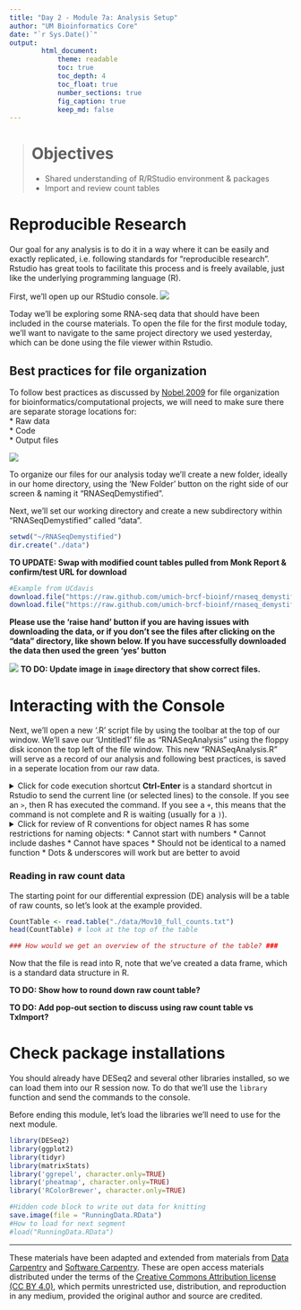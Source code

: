 ```yaml
---
title: "Day 2 - Module 7a: Analysis Setup"
author: "UM Bioinformatics Core"
date: "`r Sys.Date()`"
output:
        html_document:
            theme: readable
            toc: true
            toc_depth: 4
            toc_float: true
            number_sections: true
            fig_caption: true
            keep_md: false
---
```


<!--- Allow the page to be wider --->
<style>
    body .main-container {
        max-width: 1200px;
    }
</style>
> # Objectives
> * Shared understanding of R/RStudio environment & packages
> * Import and review count tables

# Reproducible Research

Our goal for any analysis is to do it in a way where it can be easily and exactly replicated, i.e. following standards for "reproducible research". Rstudio has great tools to facilitate this process and is freely available, just like the underlying programming language (R).

First, we'll open up our RStudio console.
![](./images/Rstudio_example.png)

Today we'll be exploring some RNA-seq data that should have been included in the course materials. To open the file for the first module today, we'll want to navigate to the same project directory we used yesterday, which can be done using the file viewer within Rstudio.

## Best practices for file organization

To follow best practices as discussed by [Nobel,2009](https://journals.plos.org/ploscompbiol/article?id=10.1371/journal.pcbi.1000424) for file organization for bioinformatics/computational projects, we will need to make sure there are separate storage locations for:   
* Raw data    
* Code    
* Output files   

![](./images/Noble2009_dataprojects.png)    

To organize our files for our analysis today we'll create a new folder, ideally in our home directory, using the 'New Folder' button on the right side of our screen & naming it "RNASeqDemystified".           

Next, we'll set our working directory and create a new subdirectory within "RNASeqDemystified" called "data".
```r
setwd("~/RNASeqDemystified")
dir.create("./data")
```


**TO UPDATE: Swap with modified count tables pulled from Monk Report & confirm/test URL for download**
```r
#Example from UCdavis
download.file("https://raw.github.com/umich-brcf-bioinf/rnaseq_demystified_workshop/tree/main/site/Day2Data/Mov10_full_counts.txt", "~/RNASeqDemystified/data/Mov10_full_counts.txt")
download.file("https://raw.github.com/umich-brcf-bioinf/rnaseq_demystified_workshop/tree/main/site/Day2Data/Mov10_full_meta.txt", "~/RNASeqDemystified/data/Mov10_full_meta.txt")
```


**Please use the 'raise hand' button if you are having issues with downloading the data, or if you don't see the files after clicking on the "data" directory, like shown below. If you have successfully downloaded the data then used the green 'yes' button**

![](./images/DirectoryWithData.png) **TO DO: Update image in `image` directory that show correct files.**

# Interacting with the Console

Next, we'll open a new '.R' script file by using the toolbar at the top of our window. We'll save our 'Untitled1' file as "RNASeqAnalysis" using the floppy disk iconon the top left of the file window. This new "RNASeqAnalysis.R" will serve as a record of our analysis and following best practices, is saved in a seperate location from our raw data.

<details>
  <summary>Click for code execution shortcut 
**Ctrl-Enter** is a standard shortcut in Rstudio to send the current line (or selected lines) to the console. If you see an `>`, then R has executed the command. If you see a `+`, this means that the command is not complete and R is waiting (usually for a `)`).
</details>

<details>
  <summary>Click for review of R conventions for object names
R has some restrictions for naming objects:
* Cannot start with numbers
* Cannot include dashes
* Cannot have spaces
* Should not be identical to a named function
* Dots & underscores will work but are better to avoid
</details>

### Reading in raw count data

The starting point for our differential expression (DE) analysis will be a table of raw counts, so let's look at the example provided.
```r
CountTable <- read.table("./data/Mov10_full_counts.txt")
head(CountTable) # look at the top of the table

### How would we get an overview of the structure of the table? ###

```

Now that the file is read into R, note that we've created a data frame, which is a standard data structure in R.

**TO DO: Show how to round down raw count table?**

**TO DO: Add pop-out section to discuss using raw count table vs TxImport?**

# Check package installations 

You should already have DESeq2 and several other libraries installed, so we can load them into our R session now. To do that we'll use the `library` function and send the commands to the console.

Before ending this module, let's load the libraries we'll need to use for the next module. 
```r
library(DESeq2)
library(ggplot2)
library(tidyr)
library(matrixStats)
library('ggrepel', character.only=TRUE)
library('pheatmap', character.only=TRUE)
library('RColorBrewer', character.only=TRUE)
```


```r
#Hidden code block to write out data for knitting
save.image(file = "RunningData.RData")
#How to load for next segment
#load("RunningData.RData")
```

---

These materials have been adapted and extended from materials from [Data Carpentry](https://datacarpentry.org/R-genomics/00-before-we-start.html) and [Software Carpentry](https://swcarpentry.github.io/r-novice-gapminder/). These are open access materials distributed under the terms of the [Creative Commons Attribution license (CC BY 4.0)](http://creativecommons.org/licenses/by/4.0/), which permits unrestricted use, distribution, and reproduction in any medium, provided the original author and source are credited.
